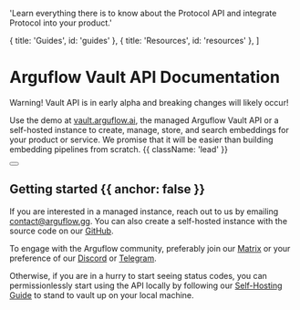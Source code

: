 
  'Learn everything there is to know about the Protocol API and integrate Protocol into your product.'

  { title: 'Guides', id: 'guides' },
  { title: 'Resources', id: 'resources' },
]

<HeroPattern />

# Arguflow Vault API Documentation

<Note>
  Warning! Vault API is in early alpha and breaking changes will likely occur!
</Note>

Use the demo at [vault.arguflow.ai](https://vault.arguflow.ai), the managed Arguflow Vault API or a self-hosted instance to create, manage, store, and search embeddings for your product or service. We promise that it will be easier than building embedding pipelines from scratch. {{ className: 'lead' }}

<div className="not-prose mb-16 mt-6 flex gap-3">
  <Button href="/quickstart" arrow="right" children="Quickstart" />
</div>

## Getting started {{ anchor: false }}

If you are interested in a managed instance, reach out to us by emailing contact@arguflow.gg. You can also create a self-hosted instance with the source code on our [GitHub](https://github.com/arguflow/ai-editor).

To engage with the Arguflow community, preferably join our [Matrix](https://matrix.to/#/#arguflow-general:matrix.zerodao.gg) or your preference of our [Discord](https://discord.gg/arguflow) or [Telegram](https://t.me/+vUOq6omKOn5lY2Zh).

Otherwise, if you are in a hurry to start seeing status codes, you can permissionlessly start using the API locally by following our [Self-Hosting Guide](/self-host-guide) to stand to vault up on your local machine.

<Guides />

<Resources />
